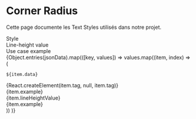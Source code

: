 
<Meta title="Foundations/Text Styles" />

# Corner Radius

Cette page documente les Text Styles utilisés dans notre projet.

<div
  style={{
    display: "flex",
    flexDirection: "column",
    width: "100%",
    fontFamily: "Arial, sans-serif",
  }}
>
  <div
    style={{
      display: "flex",
      flexDirection: "row",
      fontWeight: "bold",
      marginBottom: "8px",
    }}
  >
    <div style={{ flex: 1, textAlign: "center" }}>Style</div>
    <div style={{ flex: 1, textAlign: "center" }}>Line-height value</div>
    <div style={{ flex: 1, textAlign: "center" }}>Use case example</div>
  </div>
  {Object.entries(jsonData).map(([key, values]) =>
    values.map((item, index) => (
      <div
        key={`${key}-${index}`}
        style={{
          display: "flex",
          flexDirection: "row",
          alignItems: "center",
          marginBottom: "4px",
        }}
      >
        <div style={{ flex: 1, textAlign: "center", fontWeight: "normal" }}>
          <div
            style={{
              display: "flex",
              alignItems: "center",
              justifyContent: "center",
              whiteSpace: "nowrap",
            }}
          >
            <div>
              <p>
                <code>${item.data}</code>
              </p>
            </div>
            <div>{React.createElement(item.tag, null, item.tag)}</div>
            <div>{item.example}</div>
          </div>
        </div>
        <div style={{ flex: 1, textAlign: "center", fontWeight: "normal" }}>
          {item.lineHeightValue}
        </div>
        <div
          style={{
            flex: 1,
            fontWeight: "normal",
            fontSize: `${item.fontSize}px`,
          }}
        >
          {item.example}
        </div>
      </div>
    ))
  )}
</div>
